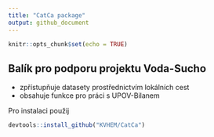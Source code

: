 ```yaml
---
title: "CatCa package"
output: github_document
---
```




```r
knitr::opts_chunk$set(echo = TRUE)
```

## Balík pro podporu projektu Voda-Sucho

- zpřístupňuje datasety prostřednictvím lokálních cest
- obsahuje funkce pro práci s UPOV-Bilanem

Pro instalaci použij

```r
devtools::install_github("KVHEM/CatCa")
```

